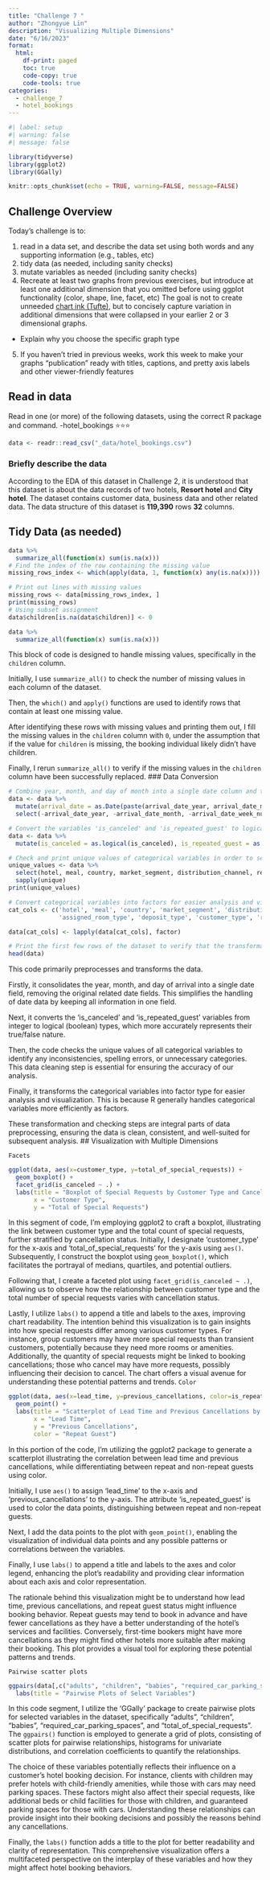```yaml
---
title: "Challenge 7 "
author: "Zhongyue Lin"
description: "Visualizing Multiple Dimensions"
date: "6/16/2023"
format:
  html:
    df-print: paged
    toc: true
    code-copy: true
    code-tools: true
categories:
  - challenge_7
  - hotel_bookings
---
```


```r
#| label: setup
#| warning: false
#| message: false

library(tidyverse)
library(ggplot2)
library(GGally)

knitr::opts_chunk$set(echo = TRUE, warning=FALSE, message=FALSE)
```

## Challenge Overview

Today's challenge is to:

1)  read in a data set, and describe the data set using both words and any supporting information (e.g., tables, etc)
2)  tidy data (as needed, including sanity checks)
3)  mutate variables as needed (including sanity checks)
4)  Recreate at least two graphs from previous exercises, but introduce at least one additional dimension that you omitted before using ggplot functionality (color, shape, line, facet, etc) The goal is not to create unneeded [chart ink (Tufte)](https://www.edwardtufte.com/tufte/), but to concisely capture variation in additional dimensions that were collapsed in your earlier 2 or 3 dimensional graphs.
   - Explain why you choose the specific graph type
5) If you haven't tried in previous weeks, work this week to make your graphs "publication" ready with titles, captions, and pretty axis labels and other viewer-friendly features

## Read in data

Read in one (or more) of the following datasets, using the correct R package and command.
 -hotel_bookings ⭐⭐⭐


```r
data <- readr::read_csv("_data/hotel_bookings.csv")

```

### Briefly describe the data
According to the EDA of this dataset in Challenge 2, it is understood that this dataset is about the data records of two hotels, **Resort hotel** and **City hotel**. The dataset contains customer data, business data and other related data. The data structure of this dataset is **119,390** rows **32** columns.

## Tidy Data (as needed)

```r
data %>%
  summarize_all(function(x) sum(is.na(x)))
# Find the index of the row containing the missing value
missing_rows_index <- which(apply(data, 1, function(x) any(is.na(x))))

# Print out lines with missing values
missing_rows <- data[missing_rows_index, ]
print(missing_rows)
# Using subset assignment
data$children[is.na(data$children)] <- 0

data %>%
  summarize_all(function(x) sum(is.na(x)))
```
This block of code is designed to handle missing values, specifically in the `children` column.

Initially, I use `summarize_all()` to check the number of missing values in each column of the dataset. 

Then, the `which()` and `apply()` functions are used to identify rows that contain at least one missing value.

After identifying these rows with missing values and printing them out, I fill the missing values in the `children` column with `0`, under the assumption that if the value for `children` is missing, the booking individual likely didn't have children.

Finally, I rerun `summarize_all()` to verify if the missing values in the `children` column have been successfully replaced.
### Data Conversion
```r
# Combine year, month, and day of month into a single date column and then remove the original columns related to date
data <- data %>%
  mutate(arrival_date = as.Date(paste(arrival_date_year, arrival_date_month, arrival_date_day_of_month, sep = "-"), format = "%Y-%B-%d")) %>%
  select(-arrival_date_year, -arrival_date_month, -arrival_date_week_number, -arrival_date_day_of_month)

# Convert the variables 'is_canceled' and 'is_repeated_guest' to logical (boolean) values, which are currently coded as integers
data <- data %>%
  mutate(is_canceled = as.logical(is_canceled), is_repeated_guest = as.logical(is_repeated_guest))

# Check and print unique values of categorical variables in order to see if there are inconsistencies, spelling mistakes, or unnecessary categories
unique_values <- data %>%
  select(hotel, meal, country, market_segment, distribution_channel, reserved_room_type, assigned_room_type, deposit_type, customer_type, reservation_status) %>%
  sapply(unique)
print(unique_values)

# Convert categorical variables into factors for easier analysis and visualization. 
cat_cols <- c('hotel', 'meal', 'country', 'market_segment', 'distribution_channel', 'reserved_room_type', 
              'assigned_room_type', 'deposit_type', 'customer_type', 'reservation_status')

data[cat_cols] <- lapply(data[cat_cols], factor)

# Print the first few rows of the dataset to verify that the transformations have been applied correctly
head(data)


```
This code primarily preprocesses and transforms the data.

Firstly, it consolidates the year, month, and day of arrival into a single date field, removing the original related date fields. This simplifies the handling of date data by keeping all information in one field.

Next, it converts the 'is_canceled' and 'is_repeated_guest' variables from integer to logical (boolean) types, which more accurately represents their true/false nature.

Then, the code checks the unique values of all categorical variables to identify any inconsistencies, spelling errors, or unnecessary categories. This data cleaning step is essential for ensuring the accuracy of our analysis.

Finally, it transforms the categorical variables into factor type for easier analysis and visualization. This is because R generally handles categorical variables more efficiently as factors.

These transformation and checking steps are integral parts of data preprocessing, ensuring the data is clean, consistent, and well-suited for subsequent analysis.
## Visualization with Multiple Dimensions

`Facets`
```r
ggplot(data, aes(x=customer_type, y=total_of_special_requests)) +
  geom_boxplot() +
  facet_grid(is_canceled ~ .) +
  labs(title = "Boxplot of Special Requests by Customer Type and Cancellation Status",
       x = "Customer Type",
       y = "Total of Special Requests")

```
In this segment of code, I'm employing ggplot2 to craft a boxplot, illustrating the link between customer type and the total count of special requests, further stratified by cancellation status. Initially, I designate 'customer_type' for the x-axis and 'total_of_special_requests' for the y-axis using `aes()`. Subsequently, I construct the boxplot using `geom_boxplot()`, which facilitates the portrayal of medians, quartiles, and potential outliers.

Following that, I create a faceted plot using `facet_grid(is_canceled ~ .)`, allowing us to observe how the relationship between customer type and the total number of special requests varies with cancellation status.

Lastly, I utilize `labs()` to append a title and labels to the axes, improving chart readability. The intention behind this visualization is to gain insights into how special requests differ among various customer types. For instance, group customers may have more special requests than transient customers, potentially because they need more rooms or amenities. Additionally, the quantity of special requests might be linked to booking cancellations; those who cancel may have more requests, possibly influencing their decision to cancel. The chart offers a visual avenue for understanding these potential patterns and trends.
`Color`
```r
ggplot(data, aes(x=lead_time, y=previous_cancellations, color=is_repeated_guest)) +
  geom_point() +
  labs(title = "Scatterplot of Lead Time and Previous Cancellations by Repeat Guest Status",
       x = "Lead Time",
       y = "Previous Cancellations",
       color = "Repeat Guest")


```
In this portion of the code, I'm utilizing the ggplot2 package to generate a scatterplot illustrating the correlation between lead time and previous cancellations, while differentiating between repeat and non-repeat guests using color.

Initially, I use `aes()` to assign 'lead_time' to the x-axis and 'previous_cancellations' to the y-axis. The attribute 'is_repeated_guest' is used to color the data points, distinguishing between repeat and non-repeat guests.

Next, I add the data points to the plot with `geom_point()`, enabling the visualization of individual data points and any possible patterns or correlations between the variables.

Finally, I use `labs()` to append a title and labels to the axes and color legend, enhancing the plot's readability and providing clear information about each axis and color representation.

The rationale behind this visualization might be to understand how lead time, previous cancellations, and repeat guest status might influence booking behavior. Repeat guests may tend to book in advance and have fewer cancellations as they have a better understanding of the hotel's services and facilities. Conversely, first-time bookers might have more cancellations as they might find other hotels more suitable after making their booking. This plot provides a visual tool for exploring these potential patterns and trends.

`Pairwise scatter plots`
```r
ggpairs(data[,c("adults", "children", "babies", "required_car_parking_spaces", "total_of_special_requests")]) +
  labs(title = "Pairwise Plots of Select Variables")
```
In this code segment, I utilize the 'GGally' package to create pairwise plots for selected variables in the dataset, specifically "adults", "children", "babies", "required_car_parking_spaces", and "total_of_special_requests". The `ggpairs()` function is employed to generate a grid of plots, consisting of scatter plots for pairwise relationships, histograms for univariate distributions, and correlation coefficients to quantify the relationships. 

The choice of these variables potentially reflects their influence on a customer's hotel booking decision. For instance, clients with children may prefer hotels with child-friendly amenities, while those with cars may need parking spaces. These factors might also affect their special requests, like additional beds or child facilities for those with children, and guaranteed parking spaces for those with cars. Understanding these relationships can provide insight into their booking decisions and possibly the reasons behind any cancellations. 

Finally, the `labs()` function adds a title to the plot for better readability and clarity of representation. This comprehensive visualization offers a multifaceted perspective on the interplay of these variables and how they might affect hotel booking behaviors.





